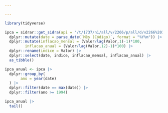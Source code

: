 ```yaml
---

---
```


```r
library(tidyverse)
```

```r
ipca = sidrar::get_sidra(api = '/t/1737/n1/all/v/2266/p/all/d/v2266%2013') |>
  dplyr::mutate(date = parse_date(`Mês (Código)`, format = "%Y%m")) |>
  dplyr::mutate(inflacao_mensal = (Valor/lag(Valor,1)-1)*100,
         inflacao_anual = (Valor/lag(Valor,12)-1)*100) |>
  dplyr::rename(indice = Valor) |>
  dplyr::select(date, indice, inflacao_mensal, inflacao_anual) |>
  as_tibble()
```

```r
ipca_anual <- ipca |>
  dplyr::group_by(
       ano = year(date)
  ) |>
  dplyr::filter(date == max(date)) |>
  dplyr::filter(ano >= 1994)


```

```r
ipca_anual |>
  tail()
```

```r

```


